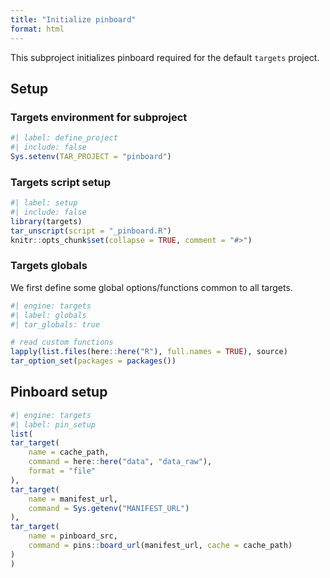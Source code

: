 ```yaml
---
title: "Initialize pinboard"
format: html
---
```


This subproject initializes pinboard required for the default `targets` project.

## Setup

### Targets environment for subproject

```r
#| label: define_project
#| include: false
Sys.setenv(TAR_PROJECT = "pinboard")
```

### Targets script setup

```r
#| label: setup
#| include: false
library(targets)
tar_unscript(script = "_pinboard.R")
knitr::opts_chunk$set(collapse = TRUE, comment = "#>")
```


### Targets globals

We first define some global options/functions common to all targets.

```r
#| engine: targets
#| label: globals
#| tar_globals: true

# read custom functions
lapply(list.files(here::here("R"), full.names = TRUE), source)
tar_option_set(packages = packages())
```

## Pinboard setup

```r
#| engine: targets
#| label: pin_setup
list(
tar_target(
    name = cache_path,
    command = here::here("data", "data_raw"),
    format = "file"
),
tar_target(
    name = manifest_url,
    command = Sys.getenv("MANIFEST_URL")
),
tar_target(
    name = pinboard_src,
    command = pins::board_url(manifest_url, cache = cache_path)
)
)
```